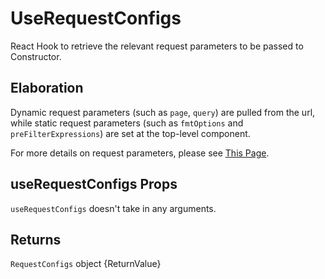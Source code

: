 
<Meta of={meta} />

# UseRequestConfigs
React Hook to retrieve the relevant request parameters to be passed to Constructor.

## Elaboration
Dynamic request parameters (such as `page`, `query`) are pulled from the url, while static request parameters (such as `fmtOptions` and `preFilterExpressions`) are set at the top-level component.

For more details on request parameters, please see [This Page](https://www.todo.com).

## useRequestConfigs Props
`useRequestConfigs` doesn't take in any arguments.

## Returns
`RequestConfigs` object
<Markdown>{ReturnValue}</Markdown>